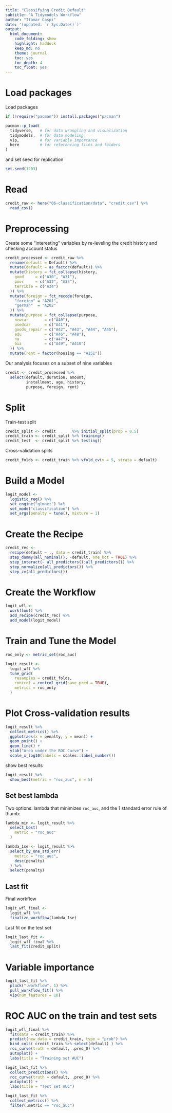 ```yaml
---
title: "Classifying Credit Default"
subtitle: "A Tidymodels Workflow"
author: "Itamar Caspi"
date: '(updated: `r Sys.Date()`)'
output:
  html_document:
    code_folding: show
    highlight: haddock
    keep_md: no
    theme: journal
    toc: yes
    toc_depth: 4
    toc_float: yes
---
```


# Load packages

Load packages
```r
if (!require("pacman")) install.packages("pacman")

pacman::p_load(
  tidyverse,   # for data wrangling and visualization
  tidymodels,  # for data modeling
  vip,         # for variable importance
  here         # for referencing files and folders
)
```

and set seed for replication
```r
set.seed(1203)
```

# Read

```r
credit_raw <- here("06-classification/data", "credit.csv") %>% 
  read_csv()
```


# Preprocessing

Create some "interesting" variables by re-leveling the credit history and checking account status
```r

credit_processed <- credit_raw %>%
  rename(default = Default) %>% 
  mutate(default = as_factor(default)) %>% 
  mutate(history = fct_collapse(history,
    good     = c("A30", "A31"),
    poor     = c("A32", "A33"),
    terrible = c("A34")
  )) %>%
  mutate(foreign = fct_recode(foreign,
    "foreign" = "A201",
    "german"  = "A202"
  )) %>%
  mutate(purpose = fct_collapse(purpose,
    newcar       = c("A40"),
    usedcar      = c("A41"),
    goods_repair = c("A42", "A43", "A44", "A45"),
    edu          = c("A46", "A48"),
    na           = c("A47"),
    biz          = c("A49", "A410")
  )) %>% 
  mutate(rent = factor(housing == "A151"))
```

Our analysis focuses on a subset of nine variables
```r
credit <- credit_processed %>% 
  select(default, duration, amount,
         installment, age, history,
         purpose, foreign, rent)
```


# Split

Train-test split
```r
credit_split <- credit       %>% initial_split(prop = 0.5)
credit_train <- credit_split %>% training()
credit_test  <- credit_split %>% testing()
```

Cross-validation splits
```r
credit_folds <- credit_train %>% vfold_cv(v = 5, strata = default)
```

# Build a Model

```r
logit_model <- 
  logistic_reg() %>%
  set_engine("glmnet") %>% 
  set_mode("classification") %>%
  set_args(penalty = tune(), mixture = 1)
```

# Create the Recipe

```r
credit_rec <- 
  recipe(default ~ ., data = credit_train) %>% 
  step_dummy(all_nominal(), -default, one_hot = TRUE) %>% 
  step_interact(~ all_predictors():all_predictors()) %>%
  step_normalize(all_predictors()) %>% 
  step_zv(all_predictors()) 
```


# Create the Workflow

```r
logit_wfl <- 
  workflow() %>% 
  add_recipe(credit_rec) %>% 
  add_model(logit_model)
```

# Train and Tune the Model

```r
roc_only <- metric_set(roc_auc)

logit_result <- 
  logit_wfl %>% 
  tune_grid(
    resamples = credit_folds,
    control = control_grid(save_pred = TRUE),
    metrics = roc_only
  )
```

# Plot Cross-validation results
```r
logit_result %>% 
  collect_metrics() %>% 
  ggplot(aes(x = penalty, y = mean)) + 
  geom_point() + 
  geom_line() + 
  ylab("Area under the ROC Curve") +
  scale_x_log10(labels = scales::label_number())

```


show best results
```r
logit_result %>% 
  show_best(metric = "roc_auc", n = 5)
```

## Set best lambda

Two options: lambda that minimizes `roc_auc`, and the 1 standard error rule of thumb:
```r
lambda_min <- logit_result %>% 
  select_best(
    metric = "roc_auc"
  )

lambda_1se <- logit_result %>% 
  select_by_one_std_err(
    metric = "roc_auc",
    desc(penalty)
  ) %>% 
  select(penalty)
```

## Last fit

Final workflow
```r
logit_wfl_final <- 
  logit_wfl %>%
  finalize_workflow(lambda_1se)
```

Last fit on the test set
```r
logit_last_fit <- 
  logit_wfl_final %>% 
  last_fit(credit_split)
```

# Variable importance
```r
logit_last_fit %>% 
  pluck(".workflow", 1) %>%   
  pull_workflow_fit() %>% 
  vip(num_features = 10)
```

# ROC AUC on the train and test sets

```r
logit_wfl_final %>%
  fit(data = credit_train) %>% 
  predict(new_data = credit_train, type = "prob") %>% 
  bind_cols( credit_train %>% select(default) ) %>%
  roc_curve(truth = default, .pred_0) %>% 
  autoplot() +
  labs(title = "Training set AUC")
```

```r
logit_last_fit %>% 
  collect_predictions() %>% 
  roc_curve(truth = default, .pred_0) %>% 
  autoplot() +
  labs(title = "Test set AUC")
```

```r
logit_last_fit %>% 
  collect_metrics() %>% 
  filter(.metric == "roc_auc")
```


